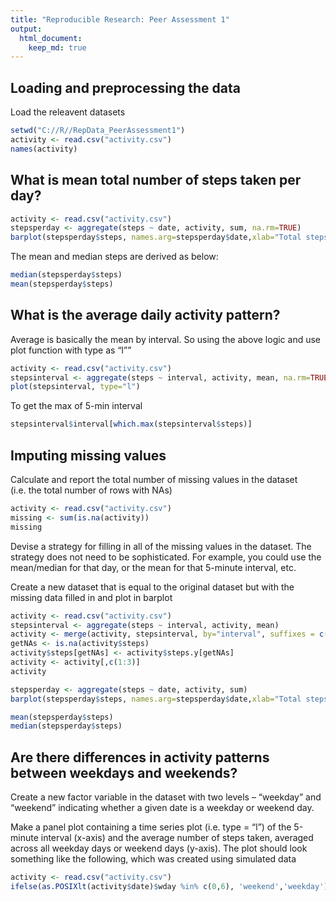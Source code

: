 ```yaml
---
title: "Reproducible Research: Peer Assessment 1"
output: 
  html_document:
    keep_md: true
---
```



## Loading and preprocessing the data

Load the releavent datasets 

```r
setwd("C://R//RepData_PeerAssessment1")
activity <- read.csv("activity.csv")
names(activity)
```

## What is mean total number of steps taken per day?

```r
activity <- read.csv("activity.csv")
stepsperday <- aggregate(steps ~ date, activity, sum, na.rm=TRUE)
barplot(stepsperday$steps, names.arg=stepsperday$date,xlab="Total steps per day", ylab="Interval")
```

The mean and median steps are derived as below:

```r
median(stepsperday$steps)
mean(stepsperday$steps)
```

## What is the average daily activity pattern?

Average is basically the mean by interval. So using the above logic and use plot function with type as "l""

```r
activity <- read.csv("activity.csv")
stepsinterval <- aggregate(steps ~ interval, activity, mean, na.rm=TRUE)
plot(stepsinterval, type="l")
```

To get the max of 5-min interval 
```r
stepsinterval$interval[which.max(stepsinterval$steps)]
```


## Imputing missing values
Calculate and report the total number of missing values in the dataset (i.e. the total number of rows with NAs)

```r
activity <- read.csv("activity.csv")
missing <- sum(is.na(activity))
missing
```

Devise a strategy for filling in all of the missing values in the dataset. The strategy does not need to be sophisticated. For example, you could use the mean/median for that day, or the mean for that 5-minute interval, etc.

Create a new dataset that is equal to the original dataset but with the missing data filled in and plot in barplot 


```r
activity <- read.csv("activity.csv")
stepsinterval <- aggregate(steps ~ interval, activity, mean)
activity <- merge(activity, stepsinterval, by="interval", suffixes = c("",".y"))
getNAs <- is.na(activity$steps)
activity$steps[getNAs] <- activity$steps.y[getNAs]
activity <- activity[,c(1:3)]
activity

stepsperday <- aggregate(steps ~ date, activity, sum)
barplot(stepsperday$steps, names.arg=stepsperday$date,xlab="Total steps per day", ylab="Interval")

mean(stepsperday$steps)
median(stepsperday$steps)
```



## Are there differences in activity patterns between weekdays and weekends?

Create a new factor variable in the dataset with two levels -- "weekday" and "weekend" indicating whether a given date is a weekday or weekend day.

Make a panel plot containing a time series plot (i.e. type = "l") of the 5-minute interval (x-axis) and the average number of steps taken, averaged across all weekday days or weekend days (y-axis). The plot should look something like the following, which was created using simulated data

```r
activity <- read.csv("activity.csv")
ifelse(as.POSIXlt(activity$date)$wday %in% c(0,6), 'weekend','weekday')
```


